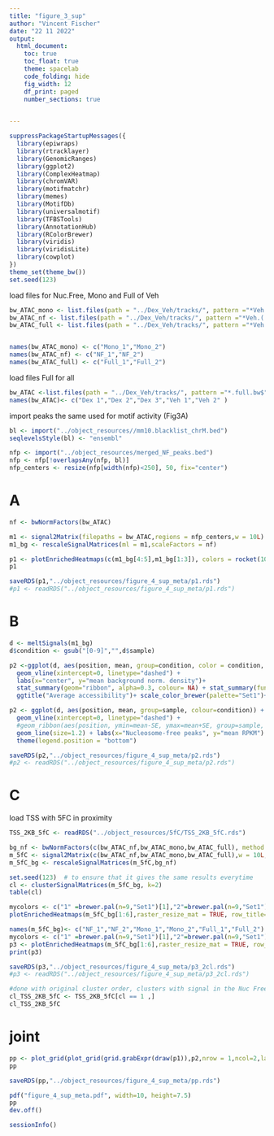 ```yaml
---
title: "figure_3_sup"
author: "Vincent Fischer"
date: "22 11 2022"
output:
  html_document:
    toc: true
    toc_float: true
    theme: spacelab
    code_folding: hide
    fig_width: 12
    df_print: paged
    number_sections: true
    

---
```

<style type="text/css">
.main-container {
  max-width: 75% !important;
  margin: auto;
}
</style>

```r
suppressPackageStartupMessages({
  library(epiwraps)
  library(rtracklayer)
  library(GenomicRanges)
  library(ggplot2)
  library(ComplexHeatmap)
  library(chromVAR)
  library(motifmatchr)
  library(memes)
  library(MotifDb)
  library(universalmotif)
  library(TFBSTools)
  library(AnnotationHub)
  library(RColorBrewer)
  library(viridis)
  library(viridisLite)
  library(cowplot)
})
theme_set(theme_bw())
set.seed(123)
```

load files for Nuc.Free, Mono and Full of Veh
```r
bw_ATAC_mono <- list.files(path = "../Dex_Veh/tracks/", pattern ="*Veh.(.*)mono.bw",full.names = TRUE )
bw_ATAC_nf <- list.files(path = "../Dex_Veh/tracks/", pattern ="*Veh.(.*)NF.bw",full.names = TRUE )
bw_ATAC_full <- list.files(path = "../Dex_Veh/tracks/", pattern ="*Veh.(.*)full.bw",full.names = TRUE )


names(bw_ATAC_mono) <- c("Mono_1","Mono_2")
names(bw_ATAC_nf) <- c("NF_1","NF_2")
names(bw_ATAC_full) <- c("Full_1","Full_2")


```
load files Full for all

```r
bw_ATAC <-list.files(path = "../Dex_Veh/tracks/", pattern ="*.full.bw$",full.names = TRUE )
names(bw_ATAC)<- c("Dex 1","Dex 2","Dex 3","Veh 1","Veh 2" )
```


import peaks the same used for motif activity (Fig3A)
```r
bl <- import("../object_resources//mm10.blacklist_chrM.bed")
seqlevelsStyle(bl) <- "ensembl"

nfp <- import("../object_resources/merged_NF_peaks.bed")
nfp <- nfp[!overlapsAny(nfp, bl)]
nfp_centers <- resize(nfp[width(nfp)<250], 50, fix="center")
```



# A

```r
nf <- bwNormFactors(bw_ATAC)

m1 <- signal2Matrix(filepaths = bw_ATAC,regions = nfp_centers,w = 10L)
m1_bg <- rescaleSignalMatrices(ml = m1,scaleFactors = nf)
```

```r
p1 <- plotEnrichedHeatmaps(c(m1_bg[4:5],m1_bg[1:3]), colors = rocket(100), row_title="NFA regions",scale_title = "backgr. \nnorm.\ndensity",raster_resize_mat = TRUE,use_raster = TRUE)
p1
```

```r
saveRDS(p1,"../object_resources/figure_4_sup_meta/p1.rds")
#p1 <- readRDS("../object_resources/figure_4_sup_meta/p1.rds")
```


# B

```r
d <- meltSignals(m1_bg)
d$condition <- gsub("[0-9]","",d$sample)
```
```r
p2 <-ggplot(d, aes(position, mean, group=condition, color = condition, fill = condition)) +
  geom_vline(xintercept=0, linetype="dashed") +
  labs(x="center", y="mean background norm. density")+
  stat_summary(geom="ribbon", alpha=0.3, colour= NA) + stat_summary(fun=mean, geom="line", size = 1.2)+
  ggtitle("Average accessibility")+ scale_color_brewer(palette="Set1")+scale_fill_brewer(palette="Set1")+theme(text = element_text(size = 10))
```


```r
p2 <- ggplot(d, aes(position, mean, group=sample, colour=condition)) +
  geom_vline(xintercept=0, linetype="dashed") +
  #geom_ribbon(aes(position, ymin=mean-SE, ymax=mean+SE, group=sample, fill=condition), alpha=0.4, colour=NA) + 
  geom_line(size=1.2) + labs(x="Nucleosome-free peaks", y="mean RPKM") +scale_color_brewer(palette="Set1")+scale_fill_brewer(palette="Set1")+
  theme(legend.position = "bottom")
```
```r
saveRDS(p2,"../object_resources/figure_4_sup_meta/p2.rds")
#p2 <- readRDS("../object_resources/figure_4_sup_meta/p2.rds")
```

# C
load TSS with 5FC in proximity
```r
TSS_2KB_5fC <- readRDS("../object_resources/5fC/TSS_2KB_5fC.rds")
```


```r
bg_nf <- bwNormFactors(c(bw_ATAC_nf,bw_ATAC_mono,bw_ATAC_full), method = "background")
m_5fC <- signal2Matrix(c(bw_ATAC_nf,bw_ATAC_mono,bw_ATAC_full),w = 10L, regions = TSS_2KB_5fC)
m_5fC_bg <- rescaleSignalMatrices(m_5fC,bg_nf)
```

```r
set.seed(123)  # to ensure that it gives the same results everytime
cl <- clusterSignalMatrices(m_5fC_bg, k=2)
table(cl)
```
```r
mycolors <- c("1" =brewer.pal(n=9,"Set1")[1],"2"=brewer.pal(n=9,"Set1")[2],"3" =brewer.pal(n=9,"Set1")[3])
plotEnrichedHeatmaps(m_5fC_bg[1:6],raster_resize_mat = TRUE, row_title="clustered TSS with 5fC (+-2KB)",scale_title = "backgr. \nnorm.\ndensity", axis_name = c("-2kb","TSS","+2kb"),colors = rocket(100),row_split = cl, mean_color = mycolors)
```


```r
names(m_5fC_bg)<- c("NF_1","NF_2","Mono_1","Mono_2","Full_1","Full_2")
mycolors <- c("1" =brewer.pal(n=9,"Set1")[1],"2"=brewer.pal(n=9,"Set1")[2],"3" =brewer.pal(n=9,"Set1")[3])
p3 <- plotEnrichedHeatmaps(m_5fC_bg[1:6],raster_resize_mat = TRUE, row_title="clustered TSS with 5fC (+-2KB)",scale_title = "backgr. \nnorm.\ndensity", axis_name = c("-2kb","TSS","+2kb"),colors = rocket(100),row_split = cl, mean_color = mycolors)
print(p3)
```

```r
saveRDS(p3,"../object_resources/figure_4_sup_meta/p3_2cl.rds")
#p3 <- readRDS("../object_resources/figure_4_sup_meta/p3_2cl.rds")
```



```r
#done with original cluster order, clusters with signal in the Nuc Free tracks
cl_TSS_2KB_5fC <- TSS_2KB_5fC[cl == 1 ,]
cl_TSS_2KB_5fC
```

# joint

```r
pp <- plot_grid(plot_grid(grid.grabExpr(draw(p1)),p2,nrow = 1,ncol=2,labels=c("A","B"),rel_widths = c(2,1)),plot_grid(grid.grabExpr(draw(p3)),nrow = 1,ncol = 2,rel_widths=c(2,1),labels=c("C",NA)),nrow=2,ncol=1,rel_heights = c(2,3))
pp

saveRDS(pp,"../object_resources/figure_4_sup_meta/pp.rds")

pdf("figure_4_sup_meta.pdf", width=10, height=7.5)
pp
dev.off()
```

```r
sessionInfo()
```

